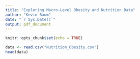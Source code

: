 ```yaml
---
title: "Exploring Macro-Level Obesity and Nutrition Data"
author: "Kevin Baum"
date: "`r Sys.Date()`"
output: pdf_document
---
```


```r
knitr::opts_chunk$set(echo = TRUE)
```

```r
data <- read.csv("Nutrition_Obesity.csv")
head(data)
```


